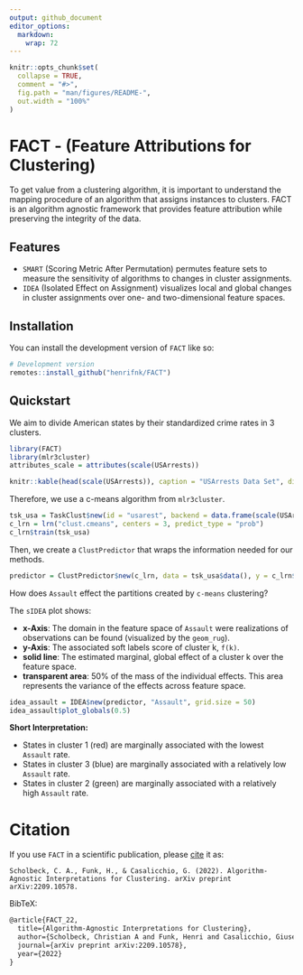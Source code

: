 ```yaml
---
output: github_document
editor_options: 
  markdown: 
    wrap: 72
---
```


<!-- README.md is generated from README.Rmd. Please edit that file -->

```r
knitr::opts_chunk$set(
  collapse = TRUE,
  comment = "#>",
  fig.path = "man/figures/README-",
  out.width = "100%"
)
```

# FACT - (Feature Attributions for Clustering)

<!-- badges: start -->

<!-- badges: end -->

To get value from a clustering algorithm, it is important to understand the mapping procedure of an algorithm that assigns instances to clusters. FACT is an algorithm agnostic framework that provides feature attribution while preserving the integrity of the data.

## Features

- `SMART` (Scoring Metric After Permutation) permutes feature sets to measure the sensitivity of algorithms to changes in cluster assignments.
- `IDEA` (Isolated Effect on Assignment) visualizes local and global changes in cluster assignments over one- and two-dimensional feature spaces.

## Installation

You can install the development version of `FACT` like so:

``` r
# Development version
remotes::install_github("henrifnk/FACT")
```

## Quickstart

We aim to divide American states by their standardized crime rates in 3
clusters.

```r
library(FACT)
library(mlr3cluster)
attributes_scale = attributes(scale(USArrests))
```

```r
knitr::kable(head(scale(USArrests)), caption = "USArrests Data Set", digits = 2)
```

Therefore, we use a c-means algorithm from `mlr3cluster`.

```r
tsk_usa = TaskClust$new(id = "usarest", backend = data.frame(scale(USArrests)))
c_lrn = lrn("clust.cmeans", centers = 3, predict_type = "prob")
c_lrn$train(tsk_usa)
```

Then, we create a `ClustPredictor` that wraps the information needed
for our methods.

```r
predictor = ClustPredictor$new(c_lrn, data = tsk_usa$data(), y = c_lrn$model$membership)
```

How does `Assault` effect the partitions created by `c-means` clustering?

The `sIDEA` plot shows:

- **x-Axis**: The domain in the feature space of `Assault` were realizations of
observations can be found (visualized by the `geom_rug`).
- **y-Axis**: The associated soft labels score of cluster k, `f(k)`.
- **solid line**: The estimated marginal, global effect of a cluster k over the feature space.
- **transparent area**: 50\% of the mass of the individual effects. This area represents the variance of the effects across feature space.

```r
idea_assault = IDEA$new(predictor, "Assault", grid.size = 50)
idea_assault$plot_globals(0.5)
```

**Short Interpretation:**

- States in cluster 1 (red) are marginally associated with the lowest `Assault` rate.
- States in cluster 3 (blue) are marginally associated with a relatively low `Assault` rate.
- States in cluster 2 (green) are marginally associated with a relatively high `Assault` rate.

# Citation

If you use `FACT` in a scientific publication, please
[cite](https://arxiv.org/abs/2209.10578) it as:

    Scholbeck, C. A., Funk, H., & Casalicchio, G. (2022). Algorithm-Agnostic Interpretations for Clustering. arXiv preprint arXiv:2209.10578.

BibTeX:

```tex
@article{FACT_22,
  title={Algorithm-Agnostic Interpretations for Clustering},
  author={Scholbeck, Christian A and Funk, Henri and Casalicchio, Giuseppe},
  journal={arXiv preprint arXiv:2209.10578},
  year={2022}
}
```
